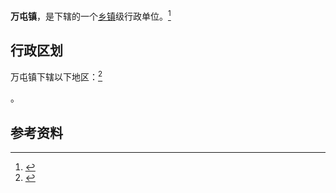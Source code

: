 {{中国乡级行政区|52/23/01/113/000}}

'''万屯镇'''，是{{PRC admin/fullname|52/23/01/113/000|3}}下辖的一个[[乡镇|乡镇]]级行政单位。<ref>{{PRC admin/ref sgc|{{PRC admin/parent|52/23/01/113/000}}}}</ref>

== 行政区划 ==

万屯镇下辖以下地区：<ref>{{PRC admin/ref sgc|52/23/01/113/000}}</ref>

{{PRC admin/children|52/23/01/113/000}}。

== 参考资料 ==

{{reflist}}

{{行政区划小作品}}
{{PRC admin/navcat|52/23/01/113/000}}